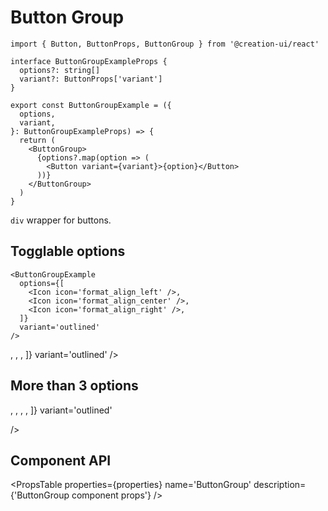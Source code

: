 
# Button Group

```tsx copy
import { Button, ButtonProps, ButtonGroup } from '@creation-ui/react'

interface ButtonGroupExampleProps {
  options?: string[]
  variant?: ButtonProps['variant']
}

export const ButtonGroupExample = ({
  options,
  variant,
}: ButtonGroupExampleProps) => {
  return (
    <ButtonGroup>
      {options?.map(option => (
        <Button variant={variant}>{option}</Button>
      ))}
    </ButtonGroup>
  )
}
```

`div` wrapper for buttons.

<Container>
  <ButtonGroupExample options={[1, 2, 3]} />
</Container>

## Togglable options

```tsx copy
<ButtonGroupExample
  options={[
    <Icon icon='format_align_left' />,
    <Icon icon='format_align_center' />,
    <Icon icon='format_align_right' />,
  ]}
  variant='outlined'
/>
```

<Container>
  <ButtonGroupExample
    options={[
      <Icon icon='format_align_left' />,
      <Icon icon='format_align_center' />,
      <Icon icon='format_align_right' />,
    ]}
    variant='outlined'
  />
</Container>

## More than 3 options

<Container>
  <ButtonGroupExample
    options={[
      <Icon icon='format_align_left' />,
      <Icon icon='format_align_center' />,
      <Icon icon='format_align_right' />,
      <Icon icon='format_align_justify' />,
    ]}
    variant='outlined'

/>

</Container>

## Component API

<PropsTable
  properties={properties}
  name='ButtonGroup'
  description={'ButtonGroup component props'}
/>

